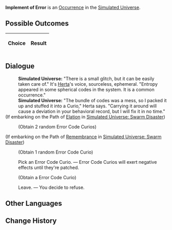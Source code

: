 {{Simulated Universe Event Infobox
|title         = Implement of Error
|image         = Random Event Normal.png
|type          =
|domains_su    = Occurrence
|domains_ext   = 
|domains_swarm = 
|domains_gng   = 
|requirements  =
|prev          = 
|next          = 
|indexRewards  =
|characters    = Herta
}}
'''Implement of Error''' is an [[Simulated Universe/Occurrence|Occurrence]] in the [[Simulated Universe]].

==Possible Outcomes==
{| class="article-table"
!Choice
!Result

|}

<!--
==Gameplay Notes==

-->
==Dialogue==
{{Dialogue Start}}
:'''Simulated Universe:''' "There is a small glitch, but it can be easily taken care of." It's [[Herta]]'s voice, sourceless, ephemeral. "Entropy appeared in some spherical codes in the system. It is a common occurrence."
:'''Simulated Universe:''' "The bundle of codes was a mess, so I packed it up and stuffed it into a Curio," Herta says. "Carrying it around will cause a deviation in your behavioral record, but I will fix it in no time."
;(If embarking on the Path of [[Simulated Universe/Paths#Elation|Elation]] in [[Simulated Universe: Swarm Disaster]])
:{{SU Special Dialogue|Elation|Let the entropy increase more violently!|Obtain 2 random Error Code Curios.}}
:;(Obtain 2 random Error Code Curios)
;(If embarking on the Path of [[Simulated Universe/Paths#Remembrance|Remembrance]] in [[Simulated Universe: Swarm Disaster]])
:{{SU Special Dialogue|Remembrance|Recall the code for the "right item."|Obtain 1 repaired Error Code Curio.}}
:;(Obtain 1 random Error Code Curio)
:{{DIcon|Star}} Pick an Error Code Curio. &mdash; Error Code Curios will exert negative effects until they're patched.
:;(Obtain a Error Code Curio)
:{{DIcon|Star}} Leave. &mdash; You decide to refuse.
{{Dialogue End}}

==Other Languages==
{{Other Languages
|en    = Implement of Error
|zhs   = 错误道具
|zht   = 錯誤道具
|ja    = エラーアイテム
|ko    = 오류 도구
|es    = Objeto erróneo
|fr    = Implémentation d'erreur
|ru    = Воплощение ошибки
|th    = อุปกรณ์ที่ผิดพลาด
|vi    = Đạo Cụ Lỗi
|de    = Fehlergerät
|id    = Implementasi Kesalahan
|pt    = Implementação de Erro
}}

==Change History==
{{Change History|1.0}}
